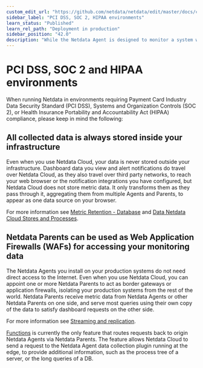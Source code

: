 ```yaml
---
custom_edit_url: "https://github.com/netdata/netdata/edit/master/docs/cloud/pci-soc-hipaa.md"
sidebar_label: "PCI DSS, SOC 2, HIPAA environments"
learn_status: "Published"
learn_rel_path: "Deployment in production"
sidebar_position: "42.0"
description: "While the Netdata Agent is designed to monitor a system with only 1% CPU, you can optimize its performance for low-resource systems."
---
```

# PCI DSS, SOC 2 and HIPAA environments

When running Netdata in environments requiring Payment Card Industry Data Security Standard (PCI DSS), Systems and Organization Controls (SOC 2),
or Health Insurance Portability and Accountability Act (HIPAA) compliance, please keep in mind the following:

## All collected data is always stored inside your infrastructure

Even when you use Netdata Cloud, your data is never stored outside your infrastructure. Dashboard data you view and alert notifications do travel 
over Netdata Cloud, as they also travel over third party networks, to reach your web browser or the notification integrations you have configured, 
but Netdata Cloud does not store metric data. It only transforms them as they pass through it, aggregating them from multiple Agents and Parents, 
to appear as one data source on your browser.

For more information see [Metric Retention - Database](/docs/deployment-in-production/metric-retention---database) and 
[Data Netdata Cloud Stores and Processes](/docs/deployment-in-production/data-privacy#data-netdata-cloud-stores-and-processes).

## Netdata Parents can be used as Web Application Firewalls (WAFs) for accessing your monitoring data

The Netdata Agents you install on your production systems do not need direct access to the Internet. Even when you use Netdata Cloud, you can appoint 
one or more Netdata Parents to act as border gateways or application firewalls, isolating your production systems from the rest of the world. Netdata 
Parents receive metric data from Netdata Agents or other Netdata Parents on one side, and serve most queries using their own copy of the data to satisfy 
dashboard requests on the other side.

For more information see [Streaming and replication](/docs/deployment-in-production/streaming-and-replication).

[Functions](/docs/troubleshooting-and-machine-learning/functions) is currently the only feature that routes requests back to 
origin Netdata Agents via Netdata Parents. The feature allows Netdata Cloud to send a request to the Netdata Agent data collection plugin running at the 
edge, to provide additional information, such as the process tree of a server, or the long queries of a DB. 

<!-- You have full control over the available functions. For more information see “Controlling Access to Functions” and “Disabling Functions”. -->
